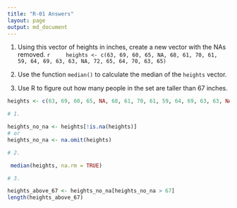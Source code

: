 ```yaml
---
title: "R-01 Answers"
layout: page
output: md_document
---
```

 1. Using this vector of heights in inches, create a new vector with the NAs removed.
    ```r
    heights <- c(63, 69, 60, 65, NA, 68, 61, 70, 61, 59, 64, 69, 63, 63, NA, 72, 65, 64, 70, 63, 65)
    ```

 2. Use the function `median()` to calculate the median of the `heights` vector.

 3. Use R to figure out how many people in the set are taller than 67 inches.


```r
heights <- c(63, 69, 60, 65, NA, 68, 61, 70, 61, 59, 64, 69, 63, 63, NA, 72, 65, 64, 70, 63, 65)

# 1.

heights_no_na <- heights[!is.na(heights)] 
# or
heights_no_na <- na.omit(heights)

# 2.

 median(heights, na.rm = TRUE)

# 3.

heights_above_67 <- heights_no_na[heights_no_na > 67]
length(heights_above_67)
```

